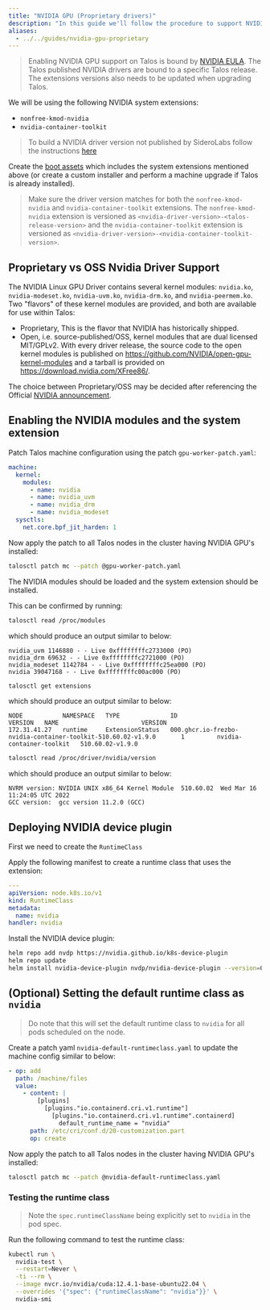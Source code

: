 ```yaml
---
title: "NVIDIA GPU (Proprietary drivers)"
description: "In this guide we'll follow the procedure to support NVIDIA GPU using proprietary drivers on Talos."
aliases:
  - ../../guides/nvidia-gpu-proprietary
---
```


> Enabling NVIDIA GPU support on Talos is bound by [NVIDIA EULA](https://www.nvidia.com/en-us/drivers/nvidia-license/).
> The Talos published NVIDIA drivers are bound to a specific Talos release.
> The extensions versions also needs to be updated when upgrading Talos.

We will be using the following NVIDIA system extensions:

- `nonfree-kmod-nvidia`
- `nvidia-container-toolkit`

> To build a NVIDIA driver version not published by SideroLabs follow the instructions [here](./nvidia-gpu-proprietary)

Create the [boot assets](../../platform-specific-installations/boot-assets) which includes the system extensions mentioned above (or create a custom installer and perform a machine upgrade if Talos is already installed).

> Make sure the driver version matches for both the `nonfree-kmod-nvidia` and `nvidia-container-toolkit` extensions.
> The `nonfree-kmod-nvidia` extension is versioned as `<nvidia-driver-version>-<talos-release-version>` and the `nvidia-container-toolkit` extension is versioned as `<nvidia-driver-version>-<nvidia-container-toolkit-version>`.

## Proprietary vs OSS Nvidia Driver Support

The NVIDIA Linux GPU Driver contains several kernel modules: `nvidia.ko`, `nvidia-modeset.ko`, `nvidia-uvm.ko`, `nvidia-drm.ko`, and `nvidia-peermem.ko`.
Two "flavors" of these kernel modules are provided, and both are available for use within Talos:

- Proprietary, This is the flavor that NVIDIA has historically shipped.
- Open, i.e. source-published/OSS, kernel modules that are dual licensed MIT/GPLv2.
  With every driver release, the source code to the open kernel modules is published on https://github.com/NVIDIA/open-gpu-kernel-modules and a tarball is provided on https://download.nvidia.com/XFree86/.

The choice between Proprietary/OSS may be decided after referencing the Official [NVIDIA announcement](https://developer.nvidia.com/blog/nvidia-transitions-fully-towards-open-source-gpu-kernel-modules/).

## Enabling the NVIDIA modules and the system extension

Patch Talos machine configuration using the patch `gpu-worker-patch.yaml`:

```yaml
machine:
  kernel:
    modules:
      - name: nvidia
      - name: nvidia_uvm
      - name: nvidia_drm
      - name: nvidia_modeset
  sysctls:
    net.core.bpf_jit_harden: 1
```

Now apply the patch to all Talos nodes in the cluster having NVIDIA GPU's installed:

```bash
talosctl patch mc --patch @gpu-worker-patch.yaml
```

The NVIDIA modules should be loaded and the system extension should be installed.

This can be confirmed by running:

```bash
talosctl read /proc/modules
```

which should produce an output similar to below:

```text
nvidia_uvm 1146880 - - Live 0xffffffffc2733000 (PO)
nvidia_drm 69632 - - Live 0xffffffffc2721000 (PO)
nvidia_modeset 1142784 - - Live 0xffffffffc25ea000 (PO)
nvidia 39047168 - - Live 0xffffffffc00ac000 (PO)
```

```bash
talosctl get extensions
```

which should produce an output similar to below:

```text
NODE           NAMESPACE   TYPE              ID                                                                 VERSION   NAME                       VERSION
172.31.41.27   runtime     ExtensionStatus   000.ghcr.io-frezbo-nvidia-container-toolkit-510.60.02-v1.9.0       1         nvidia-container-toolkit   510.60.02-v1.9.0
```

```bash
talosctl read /proc/driver/nvidia/version
```

which should produce an output similar to below:

```text
NVRM version: NVIDIA UNIX x86_64 Kernel Module  510.60.02  Wed Mar 16 11:24:05 UTC 2022
GCC version:  gcc version 11.2.0 (GCC)
```

## Deploying NVIDIA device plugin

First we need to create the `RuntimeClass`

Apply the following manifest to create a runtime class that uses the extension:

```yaml
---
apiVersion: node.k8s.io/v1
kind: RuntimeClass
metadata:
  name: nvidia
handler: nvidia
```

Install the NVIDIA device plugin:

```bash
helm repo add nvdp https://nvidia.github.io/k8s-device-plugin
helm repo update
helm install nvidia-device-plugin nvdp/nvidia-device-plugin --version=0.13.0 --set=runtimeClassName=nvidia
```

## (Optional) Setting the default runtime class as `nvidia`

> Do note that this will set the default runtime class to `nvidia` for all pods scheduled on the node.

Create a patch yaml `nvidia-default-runtimeclass.yaml` to update the machine config similar to below:

```yaml
- op: add
  path: /machine/files
  value:
    - content: |
        [plugins]
          [plugins."io.containerd.cri.v1.runtime"]
            [plugins."io.containerd.cri.v1.runtime".containerd]
              default_runtime_name = "nvidia"
      path: /etc/cri/conf.d/20-customization.part
      op: create
```

Now apply the patch to all Talos nodes in the cluster having NVIDIA GPU's installed:

```bash
talosctl patch mc --patch @nvidia-default-runtimeclass.yaml
```

### Testing the runtime class

> Note the `spec.runtimeClassName` being explicitly set to `nvidia` in the pod spec.

Run the following command to test the runtime class:

```bash
kubectl run \
  nvidia-test \
  --restart=Never \
  -ti --rm \
  --image nvcr.io/nvidia/cuda:12.4.1-base-ubuntu22.04 \
  --overrides '{"spec": {"runtimeClassName": "nvidia"}}' \
  nvidia-smi
```
